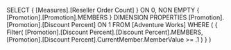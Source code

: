 SELECT
	{ [Measures].[Reseller Order Count] } ON 0,
	NON EMPTY
	{ [Promotion].[Promotion].MEMBERS }
	DIMENSION PROPERTIES [Promotion].[Promotion].[Discount Percent]
	ON 1
FROM
	[Adventure Works]
WHERE
	( { Filter( [Promotion].[Discount Percent].[Discount Percent].MEMBERS,
	            [Promotion].[Discount Percent].CurrentMember.MemberValue >= .1 ) } )